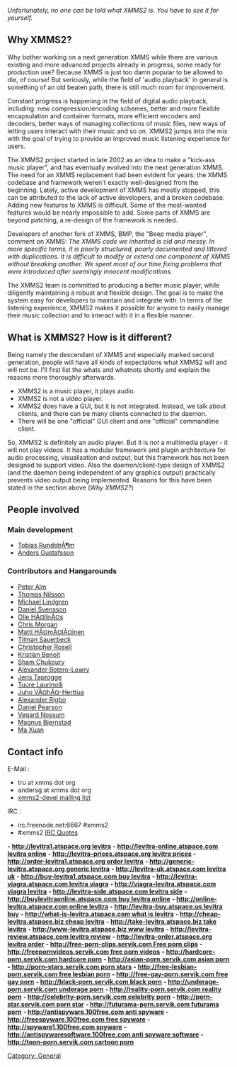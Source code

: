 {{Navbar}}

''Unfortunately, no one can be told what XMMS2 is. You have to see it for yourself.''

== Why XMMS2? ==

Why bother working on a next generation XMMS while there are various existing and more advanced projects already in progress, some ready for production use? Because XMMS is just too damn popular to be allowed to die, of course! But seriously, while the field of 'audio playback' in general is something of an old beaten path, there is still much room for improvement.

Constant progress is happening in the field of digital audio playback, including: new compression/encoding schemes, better and more flexible encapsulation and container formats, more efficient encoders and decoders, better ways of managing collections of music files, new ways of letting users interact with their music and so on. XMMS2 jumps into the mix with the goal of trying to provide an improved music listening experience for users. 

The XMMS2 project started in late 2002 as an idea to make a "kick-ass music player", and has eventually evolved into the next generation XMMS. The need for an XMMS replacement had been evident for years: the XMMS codebase and framework weren't exactly well-designed from the beginning. Lately, active development of XMMS has mostly stopped, this can be attributed to the lack of active developers, and a broken codebase. Adding new features to XMMS is difficult. Some of the most-wanted features would be nearly impossible to add. Some parts of XMMS are beyond patching, a re-design of the framework is needed.

Developers of another fork of XMMS, BMP, the "Beep media player", comment on XMMS:
''The XMMS code we inherited is old and messy. In more specific terms, it is poorly structured, poorly documented and littered with duplications. It is difficult to modify or extend one component of XMMS without breaking another. We spent most of our time fixing problems that were introduced after seemingly innocent modifications.''

The XMMS2 team is committed to producing a better music player, while diligently maintaining a robust and flexible design. The goal is to make the system easy for developers to maintain and integrate with. In terms of the listening experience, XMMS2 makes it possible for anyone to easily manage their music collection and to interact with it in a flexible manner.

== What is XMMS2? How is it different? ==

Being namely the descendant of XMMS and especially marked second generation, people will have all kinds of expectations what XMMS2 will and will not be. I'll first list the whats and whatnots shortly and explain the reasons more thoroughly afterwards.

* XMMS2 is a music player, it plays audio.
* XMMS2 is not a video player.
* XMMS2 does have a GUI, but it is not integrated. Instead, we talk about clients, and there can be many clients connected to the daemon.
* There will be one "official" GUI client and one "official" commandline client.

So, XMMS2 is definitely an audio player. But it is ''not'' a multimedia player - it will not play videos. It has a modular framework and plugin architecture for audio processing, visualisation and output, but this framework has not been designed to support video. Also the daemon/client-type design of XMMS2 (and the daemon being independent of any graphics output) practically prevents video output being implemented. Reasons for this have been stated in the section above (''Why XMMS2?'')

== People involved ==

=== Main development ===
* [[Tobias RundstrÃ¶m]]
* [[User:Anders Gustafsson|Anders Gustafsson]]

=== Contributors and Hangarounds ===
* [[Peter Alm]]
* [[Thomas Nilsson]]
* [[Michael Lindgren]]
* [[Daniel Svensson]]
* [[Olle HÃ¤llnÃ¤s]]
* [[Chris Morgan]]
* [[Matti HÃ¤mÃ¤lÃ¤inen]]
* [[Tilman Sauerbeck]]
* [[Christopher Rosell]]
* [[Kristian Benoit]]
* [[Sham Chukoury]]
* [[Alexander Botero-Lowry]]
* [[Jens Taprogge]]
* [[Tuure Laurinolli]]
* [[Juho VÃ¤hÃ¤-Herttua]]
* [[Alexander Rigbo]]
* [[Daniel Pearson]]
* [[Vegard Nossum]]
* [[Magnus Bjernstad]]
* [[Ma Xuan]]

== Contact info ==
;E-Mail :
* tru at xmms dot org
* andersg at xmms dot org
* [http://lists.xmms.org/mailman/listinfo/xmms2-devel xmms2-devel mailing list]

;IRC :
* irc.freenode.net:6667 #xmms2
* #xmms2 [[IRC Quotes]]

[[Category: General]]
'''- [[http://levitra1.atspace.org levitra]]''' 
'''- [[http://levitra-online.atspace.com levitra online]]'''
'''- [[http://levitra-prices.atspace.org levitra prices]]'''
'''- [[http://order-levitra1.atspace.org order levitra]]'''
'''- [[http://generic-levitra.atspace.org generic levitra]]'''
'''- [[http://levitra-uk.atspace.com levitra uk]]'''
'''- [[http://buy-levitra1.atspace.com buy levitra]]''' 
'''- [[http://levitra-viagra.atspace.com levitra viagra]]''' 
'''- [[http://viagra-levitra.atspace.com viagra levitra]]''' 
'''- [[http://levitra-side.atspace.com levitra side]]''' 
'''- [[http://buylevitraonline.atspace.com buy levitra online]]''' 
'''- [[http://online-levitra.atspace.com online levitra]]''' 
'''- [[http://levitra-buy.atspace.us levitra buy]]''' 
'''- [[http://what-is-levitra.atspace.com what is levitra]]''' 
'''- [[http://cheap-levitra.atspace.biz cheap levitra]]''' 
'''- [[http://take-levitra.atspace.biz take levitra]]''' 
'''- [[http://www-levitra.atspace.biz www levitra]]''' 
'''- [[http://levitra-review.atspace.com levitra review]]''' 
'''- [[http://levitra-order.atspace.org levitra order]]''' 
'''- [[http://free-porn-clips.servik.com Free porn clips]]''' 
'''- [[http://freepornvideos.servik.com free porn videos]]''' 
'''- [[http://hardcore-porn.servik.com hardcore porn]]''' 
'''- [[http://asian-porn.servik.com asian porn]]''' 
'''- [[http://porn-stars.servik.com porn stars]]''' 
'''- [[http://free-lesbian-porn.servik.com free lesbian porn]]''' 
'''- [[http://free-gay-porn.servik.com free gay porn]]''' 
'''- [[http://black-porn.servik.com black porn]]''' 
'''- [[http://underage-porn.servik.com underage porn]]''' 
'''- [[http://reality-porn.servik.com reality porn]]''' 
'''- [[http://celebrity-porn.servik.com celebrity porn]]''' 
'''- [[http://porn-star.servik.com porn star]]''' 
'''- [[http://futurama-porn.servik.com futurama porn]]''' 
'''- [[http://antispyware.100free.com anti spyware]]''' 
'''- [[http://freespyware.100free.com free spyware]]''' 
'''- [[http://spyware1.100free.com spyware]]''' 
'''- [[http://antispywaresoftware.100free.com anti spyware software]]''' 
'''- [[http://toon-porn.servik.com cartoon porn]]'''